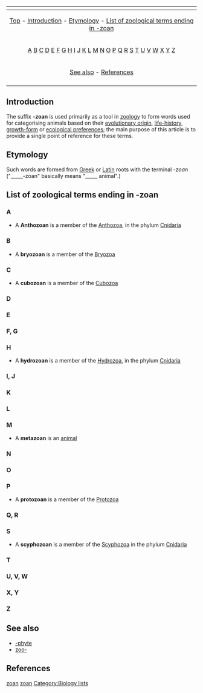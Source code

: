 {{Copy to Wiktionary}}

{| border="0" align="center" class="toccolours"
|-
! {{MediaWiki:Toc}}
|-
| align="center" | [[#top|Top]] - [[#Introduction|Introduction]] - [[#Etymology|Etymology]] - [[#List of zoological terms ending in -zoan|List of zoological terms ending in -zoan]]
|-
| align="center" | [[#A|A]] [[#B|B]] [[#C|C]] [[#D|D]] [[#E|E]] [[#F, G|F]] [[#F, G|G]] [[#H|H]] [[#I, J|I]] [[#I, J|J]] [[#K|K]] [[#L|L]] [[#M|M]] [[#N|N]] [[#O|O]] [[#P|P]] [[#Q, R|Q]] [[#Q, R|R]] [[#S|S]] [[#T|T]] [[#U, V, W|U]] [[#U, V, W|V]] [[#U, V, W|W]] [[#X, Y|X]] [[#X, Y|Y]] [[#Z|Z]] 
|- 
| align="center" | [[#See also|See also]] - [[#References|References]]
|-
|}

==Introduction==
The suffix '''-zoan''' is used primarily as a tool in [[zoology]] to form words used for categorising animals based on their [[evolutionary origin]], [[life-history]], [[growth-form]] or [[ecological preferences]]; the main purpose of this article is to provide a single point of reference for these terms.

==Etymology==
Such words are formed from [[Greek language|Greek]] or [[Latin]] roots with the terminal ''-zoan'' ("_____-zoan" basically means "_____ animal".) 

==List of zoological terms ending in -zoan==
{{list-dev}}

===A===
* A '''Anthozoan''' is a member of the [[Anthozoa]], in the phylum [[Cnidaria]]

===B===
* A '''bryozoan''' is a member of the [[Bryozoa]]

===C===
* A '''cubozoan''' is a member of the [[Cubozoa]]

===D===
===E===
===F, G===
===H===
* A '''hydrozoan''' is a member of the [[Hydrozoa]], in the phylum [[Cnidaria]]

===I, J=== 
===K===
===L===
===M===
* A '''metazoan''' is an [[animal]]

===N===

===O===
===P===
* A '''protozoan''' is a member of the [[Protozoa]]

===Q, R===
===S===
* A '''scyphozoan''' is a member of the [[Scyphozoa]] in the phylum [[Cnidaria]]

===T===
===U, V, W===
===X, Y===
===Z===
== See also ==
* [[-phyte]]
* [[zoo-]]

==References==

[[Category:Biology prefixes and suffixes|zoan]]
[[Category:Suffixes|zoan]]
[[Category:Biology lists]]